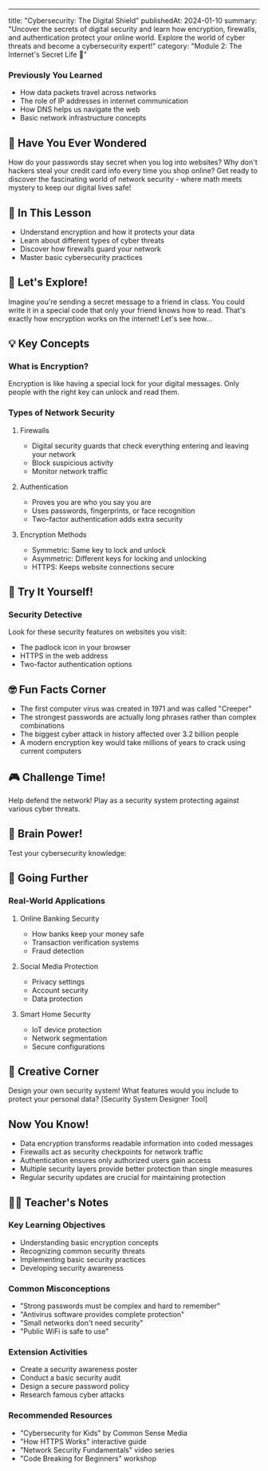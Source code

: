 ---

title: "Cybersecurity: The Digital Shield"
publishedAt: 2024-01-10
summary: "Uncover the secrets of digital security and learn how encryption, firewalls, and authentication protect your online world. Explore the world of cyber threats and become a cybersecurity expert!"
category: "Module 2: The Internet's Secret Life 🚀"

### Previously You Learned

- How data packets travel across networks
- The role of IP addresses in internet communication
- How DNS helps us navigate the web
- Basic network infrastructure concepts

## 🤔 Have You Ever Wondered

How do your passwords stay secret when you log into websites? Why don't hackers steal your credit card info every time you shop online? Get ready to discover the fascinating world of network security - where math meets mystery to keep our digital lives safe!

## 🎯 In This Lesson

- Understand encryption and how it protects your data
- Learn about different types of cyber threats
- Discover how firewalls guard your network
- Master basic cybersecurity practices

## 🧪 Let's Explore!

Imagine you're sending a secret message to a friend in class.
You could write it in a special code that only your friend knows how to read.
That's exactly how encryption works on the internet! Let's see how...

## 💡 Key Concepts

### What is Encryption?

Encryption is like having a special lock for your digital messages. Only people with the right key can unlock and read them.

### Types of Network Security

1. Firewalls

   - Digital security guards that check everything entering and leaving your network
   - Block suspicious activity
   - Monitor network traffic

2. Authentication

   - Proves you are who you say you are
   - Uses passwords, fingerprints, or face recognition
   - Two-factor authentication adds extra security

3. Encryption Methods
   - Symmetric: Same key to lock and unlock
   - Asymmetric: Different keys for locking and unlocking
   - HTTPS: Keeps website connections secure

<SecretMessageEncoder />

## 🏃 Try It Yourself!

### Security Detective

Look for these security features on websites you visit:

- The padlock icon in your browser
- HTTPS in the web address
- Two-factor authentication options

## 🤓 Fun Facts Corner

- The first computer virus was created in 1971 and was called "Creeper"
- The strongest passwords are actually long phrases rather than complex combinations
- The biggest cyber attack in history affected over 3.2 billion people
- A modern encryption key would take millions of years to crack using current computers

## 🎮 Challenge Time!

Help defend the network! Play as a security system protecting against various cyber threats.

<NetworkDefenseGame />

## 📝 Brain Power!

Test your cybersecurity knowledge:

## 🌈 Going Further

### Real-World Applications

1. Online Banking Security

   - How banks keep your money safe
   - Transaction verification systems
   - Fraud detection

2. Social Media Protection

   - Privacy settings
   - Account security
   - Data protection

3. Smart Home Security
   - IoT device protection
   - Network segmentation
   - Secure configurations

## 🎨 Creative Corner

Design your own security system! What features would you include to protect your personal data?
[Security System Designer Tool]

## Now You Know!

- Data encryption transforms readable information into coded messages
- Firewalls act as security checkpoints for network traffic
- Authentication ensures only authorized users gain access
- Multiple security layers provide better protection than single measures
- Regular security updates are crucial for maintaining protection

## 👩‍🏫 Teacher's Notes

### Key Learning Objectives

- Understanding basic encryption concepts
- Recognizing common security threats
- Implementing basic security practices
- Developing security awareness

### Common Misconceptions

- "Strong passwords must be complex and hard to remember"
- "Antivirus software provides complete protection"
- "Small networks don't need security"
- "Public WiFi is safe to use"

### Extension Activities

- Create a security awareness poster
- Conduct a basic security audit
- Design a secure password policy
- Research famous cyber attacks

### Recommended Resources

- "Cybersecurity for Kids" by Common Sense Media
- "How HTTPS Works" interactive guide
- "Network Security Fundamentals" video series
- "Code Breaking for Beginners" workshop
